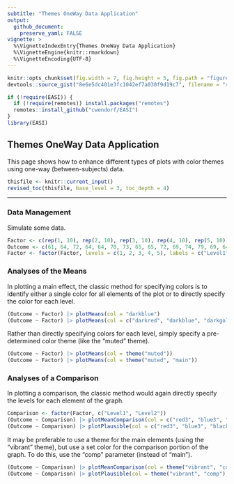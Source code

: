 ```yaml
---
subtitle: "Themes OneWay Data Application"
output:
  github_document:
    preserve_yaml: FALSE
vignette: >
  %\VignetteIndexEntry{Themes OneWay Data Application}
  %\VignetteEngine{knitr::rmarkdown}
  %\VignetteEncoding{UTF-8}
---
```


```r
knitr::opts_chunk$set(fig.width = 7, fig.height = 5, fig.path = "figures/", echo = TRUE, warning = FALSE, message = FALSE)
devtools::source_gist("8e6e5dc401e3fc1042ef7a030f9d19c7", filename = "revised_toc.R")
```

```r
if (!require(EASI)) {
  if (!require(remotes)) install.packages("remotes")
  remotes::install_github("cwendorf/EASI")
}
library(EASI)
```

## Themes OneWay Data Application

This page shows how to enhance different types of plots with color themes using one-way (between-subjects) data.

```r
thisfile <- knitr::current_input()
revised_toc(thisfile, base_level = 3, toc_depth = 4)
```

---

### Data Management

Simulate some data.
```r
Factor <- c(rep(1, 10), rep(2, 10), rep(3, 10), rep(4, 10), rep(5, 10))
Outcome <- c(61, 64, 72, 64, 64, 70, 73, 65, 65, 72, 69, 74, 79, 69, 64, 64, 69, 69, 74, 79, 70, 75, 80, 80, 70, 65, 70, 75, 70, 70, 70, 80, 85, 75, 70, 65, 75, 75, 85, 80, 65, 55, 70, 65, 65, 70, 70, 60, 65, 70)
Factor <- factor(Factor, levels = c(1, 2, 3, 4, 5), labels = c("Level1", "Level2", "Level3", "Level4", "Level5"))
```

### Analyses of the Means

In plotting a main effect, the classic method for specifying colors is to identify either a single color for all elements of the plot or to directly specify the color for each level.
```r
(Outcome ~ Factor) |> plotMeans(col = "darkblue")
(Outcome ~ Factor) |> plotMeans(col = c("darkred", "darkblue", "darkgoldenrod", "darkgreen", "darkviolet"))
```

Rather than directly specifying colors for each level, simply specify a pre-determined color theme (like the "muted" theme).
```r
(Outcome ~ Factor) |> plotMeans(col = theme("muted"))
(Outcome ~ Factor) |> plotMeans(col = theme("muted", "main"))
```

### Analyses of a Comparison

In plotting a comparison, the classic method would again directly specify the levels for each element of the graph.
```r
Comparison <- factor(Factor, c("Level1", "Level2"))
(Outcome ~ Comparison) |> plotMeanComparison(col = c("red3", "blue3", "black"))
(Outcome ~ Comparison) |> plotPlausible(col = c("red3", "blue3", "black"), add = TRUE)
```

It may be preferable to use a theme for the main elements (using the "vibrant" theme), but use a set color for the comparison portion of the graph. To do this, use the "comp" parameter (instead of "main").
```r
(Outcome ~ Comparison) |> plotMeanComparison(col = theme("vibrant", "comp"))
(Outcome ~ Comparison) |> plotPlausible(col = theme("vibrant", "comp"), add = TRUE)
```
